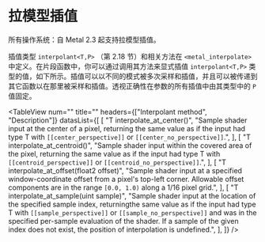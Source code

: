 # 拉模型插值

<ToBePolishedAfterTranslation />

<OrigninalPDF title="6.11 Pull-Model interpolation" />

所有操作系统：自 Metal 2.3 起支持拉模型插值。

插值类型 `interpolant<T,P>` （第 2.18 节）和相关方法在 `<metal_interpolate>` 中定义。在片段函数中，你可以通过调用其方法来显式插值 `interpolant<T,P>` 类型的值，如下所示。插值可以以不同的模式被多次采样和插值，并且可以被传递到其它函数以在那里被采样和插值。透视正确性在参数的所有插值中由其类型中的 `P` 值固定。

<TableView
  num=""
  title=""
  headers={["Interpolant method", "Description"]}
  datasList={[
    [
      "T interpolate_at_center()",
      "Sample shader input at the center of a pixel, returning the same value as if the input had type T with `[[center_perspective]]` or `[[center_no_perspective]]`.",
    ],
    [
      "T interpolate_at_centroid()",
      "Sample shader input within the covered area of the pixel, returning the same value as if the input had type T with `[[centroid_perspective]]` or `[[centroid_no_perspective]]`.",
    ],
    [
      "T interpolate_at_offset(float2 offset)",
      "Sample shader input at a specified window-coordinate offset from a pixel's top-left corner. Allowable offset components are in the range `[0.0, 1.0)` along a 1/16 pixel grid.",
    ],
    [
      "T interpolate_at_sample(uint sample)",
      "Sample shader input at the location of the specified sample index, returningthe same value as if the input had type T with `[[sample_perspective]]` or `[[sample_no_perspective]]` and was in the specified per-sample evaluation of the shader. If a sample of the given index does not exist, the position of interpolation is undefined.",
    ],
  ]}
/>

